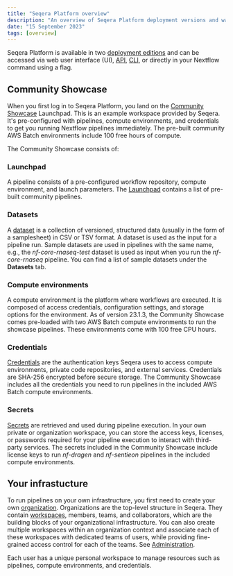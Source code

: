 ```yaml
---
title: "Seqera Platform overview"
description: "An overview of Seqera Platform deployment versions and ways to run Seqera."
date: "15 September 2023"
tags: [overview]
---
```


Seqera Platform is available in two [deployment editions](../getting-started/deployment-options.mdx) and can be accessed via web user interface (UI), [API](../api/overview.mdx), [CLI](../cli/cli.mdx), or directly in your Nextflow command using a flag.

## Community Showcase

When you first log in to Seqera Platform, you land on the [Community Showcase](../getting-started/community-showcase.mdx) Launchpad. This is an example workspace provided by Seqera. It's pre-configured with pipelines, compute environments, and credentials to get you running Nextflow pipelines immediately. The pre-built community AWS Batch environments include 100 free hours of compute.

The Community Showcase consists of:

### Launchpad

A pipeline consists of a pre-configured workflow repository, compute environment, and launch parameters. The [Launchpad](../launch/launchpad.mdx) contains a list of pre-built community pipelines.

### Datasets

A [dataset](../data/datasets.mdx) is a collection of versioned, structured data (usually in the form of a samplesheet) in CSV or TSV format. A dataset is used as the input for a pipeline run. Sample datasets are used in pipelines with the same name, e.g., the _nf-core-rnaseq-test_ dataset is used as input when you run the _nf-core-rnaseq_ pipeline. You can find a list of sample datasets under the **Datasets** tab.

### Compute environments

A compute environment is the platform where workflows are executed. It is composed of access credentials, configuration settings, and storage options for the environment. As of version 23.1.3, the Community Showcase comes pre-loaded with two AWS Batch compute environments to run the showcase pipelines. These environments come with 100 free CPU hours.

### Credentials

[Credentials](../credentials/overview.mdx) are the authentication keys Seqera uses to access compute environments, private code repositories, and external services. Credentials are SHA-256 encrypted before secure storage. The Community Showcase includes all the credentials you need to run pipelines in the included AWS Batch compute environments.

### Secrets

[Secrets](../secrets/overview.mdx) are retrieved and used during pipeline execution. In your own private or organization workspace, you can store the access keys, licenses, or passwords required for your pipeline execution to interact with third-party services. The secrets included in the Community Showcase include license keys to run _nf-dragen_ and _nf-sentieon_ pipelines in the included compute environments.

## Your infrastucture

To run pipelines on your own infrastructure, you first need to create your own [organization](../orgs-and-teams/organizations.mdx). Organizations are the top-level structure in Seqera. They contain [workspaces](../orgs-and-teams/workspace-management.mdx), members, teams, and collaborators, which are the building blocks of your organizational infrastructure. You can also create multiple workspaces within an organization context and associate each of these workspaces with dedicated teams of users, while providing fine-grained access control for each of the teams. See [Administration](../orgs-and-teams/overview.mdx).

Each user has a unique personal workspace to manage resources such as pipelines, compute environments, and credentials.
